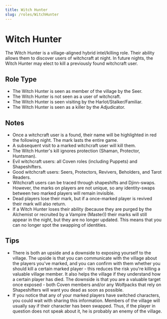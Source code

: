 ```yaml
---
title: Witch Hunter
slug: /roles/WitchHunter
---
```


# Witch Hunter

The Witch Hunter is a village-aligned hybrid intel/killing role. Their ability allows them to discover users of witchcraft at night. In future nights, the Witch Hunter may elect to kill a previously found witchcraft user.

## Role Type

- The Witch Hunter is seen as member of the village by the Seer.
- The Witch Hunter is not seen as a user of witchcraft.
- The Witch Hunter is seen visiting by the Harlot/Stalker/Familiar.
- The Witch Hunter is seen as a killer by the Adjudicator.

## Notes

- Once a witchcraft user is a found, their name will be highlighted in red the following night. The mark lasts the entire game.
- A subsequent visit to a marked witchcraft user will kill them.
- The Witch Hunter's kill ignores protection (Shaman, Protector, Huntsman).
- Evil witchcraft users: all Coven roles (including Puppets) and Shapeshifters.
- Good witchcraft users: Seers, Protectors, Revivers, Beholders, and Tarot Readers.
- Witchcraft users can be traced through shapeshifts and Djinn-swaps. However, the marks on players are not unique, so any identity-swaps between two marked players will remain invisible.
- Dead players lose their mark, but if a once-marked player is revived their mark will also return.
- If a Witch Hunter loses their ability (because they are purged by the Alchemist or recruited by a Vampire (Master)) their marks will still appear in the night, but they are no longer updated. This means that you can no longer spot the swapping of identities.

## Tips

- There is both an upside and a downside to exposing yourself to the village. The upside is that you can communicate with the village about the players you've marked, and you can confirm with them whether you should kill a certain marked player - this reduces the risk you're killing a valuable village member. It also helps the village if they understand how a certain player has died. The downside is that you are a valuable target once exposed - both Coven members and/or any Wolfpacks that rely on Shapeshifters will want you dead as soon as possible.
- If you notice that any of your marked players have switched characters, you could wait with sharing this information. Members of the village will usually say if their character has been swapped. Thus, if the player in question does not speak about it, he is probably an enemy of the village.

